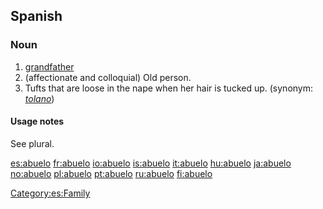 ==Spanish==
===Noun===
{{es-noun-mf|feminine=abuela}}

# [[grandfather]]
# (affectionate and colloquial) Old person.
# Tufts that are loose in the nape when her hair is tucked up. (synonym: ''[[tolano]]'')

====Usage notes====
See plural.

[[Category:es:Family]]

[[es:abuelo]]
[[fr:abuelo]]
[[io:abuelo]]
[[is:abuelo]]
[[it:abuelo]]
[[hu:abuelo]]
[[ja:abuelo]]
[[no:abuelo]]
[[pl:abuelo]]
[[pt:abuelo]]
[[ru:abuelo]]
[[fi:abuelo]]